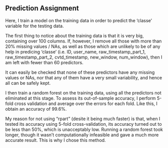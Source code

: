 ## Prediction Assignment

Here, I train a model on the training data in order to predict the 'classe' variable for the testing data.

The first thing to notice about the training data is that it is very big, containing over 100 columns. If, however, I remove all those with more than 20% missing values / NAs, as well as those which are unlikely to be of any help in predicing 'classe' (i.e. ID, user_name, raw_timestamp_part_1, raw_timestamp_part_2, cvtd_timestamp, new_window, num_window), then I am left with fewer than 60 predictors.

It can easily be checked that none of these predictors have any missing values or NAs, nor that any of them have a very small variability, and hence all can be safely kept.

I then train a random forest on the training data, using all the predictors not eliminated at this stage. To assess its out-of-sample accuracy, I perform 5-fold cross validation and average over the errors for each fold. Like this, I obtain an accuracy of 99.6%.

My reason for not using "rpart" (desite it being much faster) is that, when I tested its accuracy using 5-fold cross-validation, its accuracy turned out to be less than 50%, which is unacceptably low. Running a random forest took longer, though it wasn't computationally infeasible and gave a much more accurate result. This is why I chose this method.
